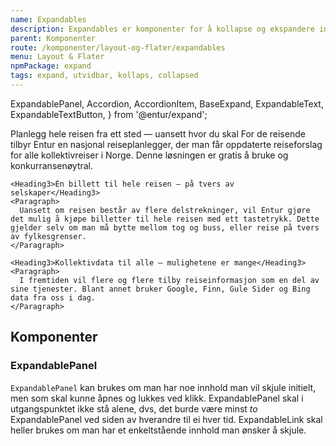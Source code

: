 ```yaml
---
name: Expandables
description: Expandables er komponenter for å kollapse og ekspandere innhold.
parent: Komponenter
route: /komponenter/layout-og-flater/expandables
menu: Layout & Flater
npmPackage: expand
tags: expand, utvidbar, kollaps, collapsed
---
```


  ExpandablePanel,
  Accordion,
  AccordionItem,
  BaseExpand,
  ExpandableText,
  ExpandableTextButton,
} from '@entur/expand';


<PageHeader />

<Playground>
  <ExpandablePanel title="Kollektivreisende">
    <Heading3>
      Planlegg hele reisen fra ett sted — uansett hvor du skal
    </Heading3>
    <Paragraph>
      For de reisende tilbyr Entur en nasjonal reiseplanlegger, der man får oppdaterte reiseforslag for alle kollektivreiser i Norge. Denne løsningen er gratis å bruke og konkurransenøytral.
    </Paragraph>

    <Heading3>Én billett til hele reisen — på tvers av selskaper</Heading3>
    <Paragraph>
      Uansett om reisen består av flere delstrekninger, vil Entur gjøre det mulig å kjøpe billetter til hele reisen med ett tastetrykk. Dette gjelder selv om man må bytte mellom tog og buss, eller reise på tvers av fylkesgrenser.
    </Paragraph>

    <Heading3>Kollektivdata til alle — mulighetene er mange</Heading3>
    <Paragraph>
      I fremtiden vil flere og flere tilby reiseinformasjon som en del av sine tjenester. Blant annet bruker Google, Finn, Gule Sider og Bing data fra oss i dag.
    </Paragraph>

  </ExpandablePanel>
</Playground>

## Komponenter

### ExpandablePanel

<ImportStatement imports="ExpandablePanel" />
<Props of={ExpandablePanel} />

`ExpandablePanel` kan brukes om man har noe innhold man vil skjule initielt, men som skal kunne åpnes og lukkes ved klikk.
ExpandablePanel skal i utgangspunktet ikke stå alene, dvs, det burde være minst _to_ ExpandablePanel ved siden av hverandre til ei hver tid.
ExpandableLink skal heller brukes om man har et enkeltstående innhold man ønsker å skjule.

Om man har lyst til å kontrollere åpningen og lukkingen selv, så kan man benytte seg av `open` og `onToggle`.

Her er et eksempel:

<Playground>
  {() => {
    const [open, setOpen] = React.useState(false);
    return (
      <ExpandablePanel
        title="Om Entur"
        open={open}
        onToggle={() => setOpen(!open)}
      >
        I Norge har vi et godt kollektivtilbud. Vi tror at enda flere vil velge
        å reise kollektivt om det blir enklere å finne frem i tilbudet. Derfor
        samler vi reisedata fra alle kollektivselskap i landet.
      </ExpandablePanel>
    );
  }}
</Playground>

### ExpandableText

ExpandableText brukes om man ønsker å skjule et innhold, og i motsetning til ExpandablePanel, så står den gjerne alene uten andre "Expand"-komponenter.

<Playground>
  <ExpandableText title="Se mer info">
    Her står det mye mer info, under en mindre knapp som ikke tar så mye fokus
    fra brukeren, men fortsatt har muligheten til åpning/lukking. Her står det
    mye mer info, under en mindre knapp som ikke tar så mye fokus fra brukeren,
    men fortsatt har muligheten til åpning/lukking.
  </ExpandableText>
</Playground>

### Accordion og AccordionItem

<ImportStatement imports="Accordion, AccordionItem" />
<Props of={Accordion} title="Props, Accordion" />
<Props of={AccordionItem} title="Props, AccordionItem" />

Om du ønsker å gruppere flere `ExpandablePanel`-komponenter sammen til en accordion, kan du heller bruke `Accordion`- og `AccordionItem`-komponenter:

<Playground>
  <Accordion>
    <AccordionItem title="Jeg er redd for tuneller" defaultOpen>
      Det går greit - tuneller er veldig sikre i dag. Om du ikke ønsker å reise
      gjennom tuneller, ber vi deg vurdere ferge.
    </AccordionItem>
    <AccordionItem title="Jeg kommer ikke ut av bussen">
      Om bussdøren ikke åpner seg, prøv å rop på bussjåføren. Får du ikke
      kontakt, vurder å bruke en nødutgang.
    </AccordionItem>
    <AccordionItem title="Båten min synker">
      Uff da. I så fall ber vi deg ta på deg en redningsvest og følge
      instruksjonene fra kapteinen.
    </AccordionItem>
  </Accordion>
</Playground>

### BaseExpand

<ImportStatement imports="BaseExpand" />
<Props of={BaseExpand} />

ExpandablePanel, AccordionItem (og andre komponenter i designsystemet) benytter seg av `<BaseExpand>`, så om man har behov for å benytte seg av åpne/lukkemekanismen direkte, kan man benytte seg av denne.

### ExpandableTextButton

<ImportStatement imports="ExpandableTextButton" />
<Props of={ExpandableTextButton} />
